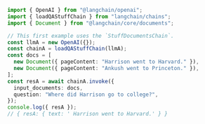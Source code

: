 ```typescript
import { OpenAI } from "@langchain/openai";
import { loadQAStuffChain } from "langchain/chains";
import { Document } from "@langchain/core/documents";

// This first example uses the `StuffDocumentsChain`.
const llmA = new OpenAI({});
const chainA = loadQAStuffChain(llmA);
const docs = [
  new Document({ pageContent: "Harrison went to Harvard." }),
  new Document({ pageContent: "Ankush went to Princeton." }),
];
const resA = await chainA.invoke({
  input_documents: docs,
  question: "Where did Harrison go to college?",
});
console.log({ resA });
// { resA: { text: ' Harrison went to Harvard.' } }
```
